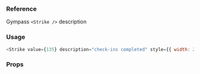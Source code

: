 ### Reference

Gympass `<Strike />` description

### Usage

```javascript reactLive=true
<Strike value={135} description="check-ins completed" style={{ width: 200 }} />
```

### Props

<PropsTable component="Strike" platform="web" />
